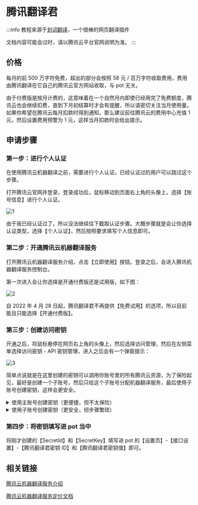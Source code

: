 # 腾讯翻译君

:::info
教程来源于[划词翻译](https://hcfy.app/)，一个很棒的网页翻译插件

文档内容可能会过时，请以腾讯云平台官网说明为准。
:::

## 价格

每月的前 500 万字符免费，超出的部分会按照 58 元 / 百万字符收取费用，费用由腾讯翻译在它自己的腾讯云官方网站收取，与 pot 无关。

由于付费版是按月计费的，这意味着在一个自然月内即使已经用完了免费额度，腾讯云也会继续扣费，直到下月初结算时才会有提醒，所以请密切关注当月使用量。如果你希望在腾讯云每月扣款时得到通知，那么建议前往腾讯云的费用中心充值 1 元，然后设置费用预警为 1 元，这样当月扣款时会给出提示。

## 申请步骤

### 第一步：进行个人认证

在使用腾讯云机器翻译之前，需要进行个人认证。已经认证过的用户可以跳过这个步骤。

打开腾讯云官网并登录，登录成功后，鼠标移动到页面右上角的头像上，选择【账号信息】进行个人认证。

![1](./asset/tencent1.png)

由于我已经认证过了，所以没法继续往下截取认证步骤。大概步骤就是会让你选择认证类型，选择【个人认证】，然后按照要求填写个人信息即可。

### 第二步：开通腾讯云机器翻译服务

打开腾讯云机器翻译服务介绍，点击【立即使用】按钮。登录之后，会进入腾讯机器翻译服务控制台。

第一次进入会让你选择是开通付费版还是试用版，如下图：

![2](./asset/tencent2.png)

自 2022 年 4 月 28 日起，腾讯翻译君不再提供【免费试用】的选项，所以目前能且只能选择【开通付费版】。

### 第三步：创建访问密钥

开通之后，将鼠标悬停在网页右上角的头像上，然后选择访问管理，然后在左侧菜单选择访问密钥 - API 密钥管理，进入之后会有一个弹窗提示：

![3](./asset/tencent3.png)

简单点说就是在这里创建的密钥可以调用你账号里的所有腾讯云资源，为了保险起见，最好是创建一个子账号，然后只给这个子账号分配机器翻译服务，最后使用子账号创建密钥，这样会更安全。

<details><summary>使用主账号创建密钥（更便捷，但不太保险）</summary>
<p>

选择【继续使用】，然后点击【新建密钥】按钮，表格里就会添加新的密钥，如下图：
![4](./asset/tencent4.png)

</p>
</details>

<details><summary>使用子账号创建密钥（更安全，但步骤繁琐）</summary>
<p>

选择【切换使用子账号密钥】，会跳转到新建用户页面，选择自定义创建，接下来有四个步骤。

第一步：选择类型

选择【可访问资源并接收消息】，然后点击【下一步】。

第二步：填写用户信息

设置用户信息：填写用户名，备注填写“供 pot - 腾讯翻译君使用”。
访问方式：勾选【编程访问】。
可接收消息类型：我全都取消选择了，你可以看情况选择。
完成之后点击【下一步】。

第三步：设置用户权限

搜索“机器翻译”，勾选【QcloudTMTFullAccess（机器翻译（TMT）全读写访问权限）】这一项即可，然后点击【下一步】。

第四步：审阅信息

这一步只需要点击【完成】按钮即可，然后就会看到这个子账户的【SecretId】和【SecretKey】，如下图：
![5](./asset/tencent5.png)

</p>
</details>

### 第四步：将密钥填写进 pot 当中

将刚才创建的【SecretId】和【SecretKey】填写进 pot 的【设置页】-【接口设置】-【腾讯翻译君密钥 ID】和【腾讯翻译君密钥值】即可。

## 相关链接

[腾讯云机器翻译服务介绍](https://curl.qcloud.com/Ykn2htRP)

[腾讯云机器翻译服务定价文档](https://curl.qcloud.com/JAXtzpXl)

<div
  class="wwads-cn wwads-vertical wwads-sticky"
  data-id="285"
  style={{ maxWidth: "180px" }}
></div>
